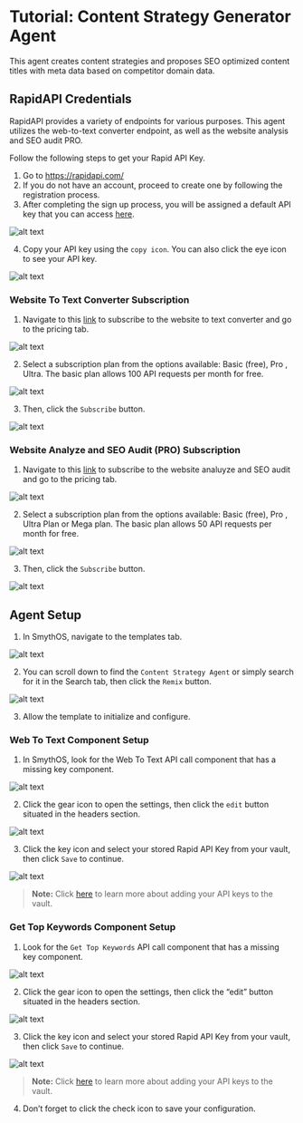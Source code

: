 # Tutorial: Content Strategy Generator Agent

This agent creates content strategies and proposes SEO optimized content titles with meta data based on competitor domain data.

<Youtube videoId="sD2bchP-Uoo" title="SmythOS - Content Strategy Generator Agent" />

## RapidAPI Credentials

RapidAPI provides a variety of endpoints for various purposes. This agent utilizes the web-to-text converter endpoint, as well as the website analysis and SEO audit PRO.

Follow the following steps to get your Rapid API Key.

1. Go to https://rapidapi.com/
2. If you do not have an account, proceed to create one by following the registration process.
3. After completing the sign up process, you will be assigned a default API key that you can access [here](https://rapidapi.com/developer/apps).

<Image src="/img/content_strategy_generator_agent/Image 1.png" alt="alt text" />

4. Copy your API key using the `copy icon`. You can also click the eye icon to see your API key. 

<Image src="/img/content_strategy_generator_agent/Image 2.png" alt="alt text" />

### Website To Text Converter Subscription

1. Navigate to this [link](https://rapidapi.com/evlar-evlar-default/api/website-to-text-converter) to subscribe to the website to text converter and go to the pricing tab.

<Image src="/img/content_strategy_generator_agent/Image 3.png" alt="alt text" />

2. Select a subscription plan from the options available: Basic (free), Pro , Ultra. The basic plan allows 100 API requests per month for free.

<Image src="/img/content_strategy_generator_agent/Image 4.png" alt="alt text" />

3. Then, click the `Subscribe` button.

<Image src="/img/content_strategy_generator_agent/Image 5.png" alt="alt text" />

### Website Analyze and SEO Audit (PRO) Subscription

1. Navigate to this [link](https://rapidapi.com/ajithjojo1230/api/website-analyze-and-seo-audit-pro/) to subscribe to the website analuyze and SEO audit and go to the pricing tab.

<Image src="/img/content_strategy_generator_agent/Image 6.png" alt="alt text" />

2. Select a subscription plan from the options available: Basic (free), Pro , Ultra Plan or Mega plan. The basic plan allows 50 API requests per month for free.

<Image src="/img/content_strategy_generator_agent/Image 7.png" alt="alt text" />

3. Then, click the `Subscribe` button.

<Image src="/img/content_strategy_generator_agent/Image 8.png" alt="alt text" />

## Agent Setup

1. In SmythOS, navigate to the templates tab.

<Image src="/img/content_strategy_generator_agent/Image 9.png" alt="alt text" />

2. You can scroll down to find the `Content Strategy Agent` or simply search for it in the Search tab, then click the `Remix` button.

<Image src="/img/content_strategy_generator_agent/Image 10.png" alt="alt text" />

3. Allow the template to initialize and configure.

### Web To Text Component Setup

1. In SmythOS, look for the Web To Text API call component that has a missing key component.

<Image src="/img/content_strategy_generator_agent/Image 11.png" alt="alt text" />

2. Click the gear icon to open the settings, then click the `edit` button situated in the headers section.

<Image src="/img/content_strategy_generator_agent/Image 12.png" alt="alt text" />

3. Click the key icon and select your stored Rapid API Key from your vault, then click `Save` to continue.

<Image src="/img/content_strategy_generator_agent/Image 13.png" alt="alt text" />

> **Note:** Click [here](https://app.smythos.com/doc/#/vault/keysManagement?id=keys) to learn more about adding your API keys to the vault.

### Get Top Keywords Component Setup

1. Look for the `Get Top Keywords` API call component that has a missing key component.

<Image src="/img/content_strategy_generator_agent/Image 14.png" alt="alt text" />

2. Click the gear icon to open the settings, then click the “edit” button situated in the headers section.

<Image src="/img/content_strategy_generator_agent/Image 15.png" alt="alt text" />

3. Click the key icon and select your stored Rapid API Key from your vault, then click `Save` to continue.

<Image src="/img/content_strategy_generator_agent/Image 16.png" alt="alt text" />

> **Note:** Click [here](https://app.smythos.com/doc/#/vault/keysManagement?id=keys) to learn more about adding your API keys to the vault.

4. Don’t forget to click the check icon to save your configuration.
